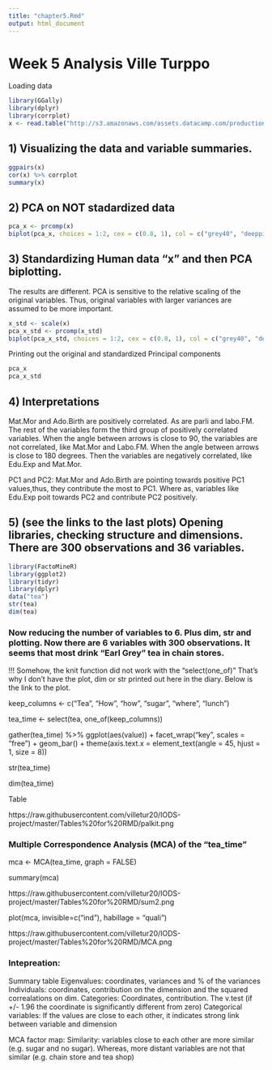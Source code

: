```yaml
---
title: "chapter5.Rmd"
output: html_document
---
```

# Week 5 Analysis Ville Turppo

Loading data

```r
library(GGally)
library(dplyr)
library(corrplot)
x <- read.table("http://s3.amazonaws.com/assets.datacamp.com/production/course_2218/datasets/human2.txt", sep = "," , header = TRUE)
```


## 1) Visualizing the data and variable summaries.

```r
ggpairs(x)
cor(x) %>% corrplot
summary(x)
```

## 2) PCA on NOT stadardized data

```r
pca_x <- prcomp(x)
biplot(pca_x, choices = 1:2, cex = c(0.8, 1), col = c("grey40", "deeppink2"))
```

## 3) Standardizing Human data "x" and then PCA biplotting.
The results are different. PCA is sensitive to the relative scaling of the original variables. Thus, original variables with larger variances are assumed to be more important.

```r
x_std <- scale(x)
pca_x_std <- prcomp(x_std)
biplot(pca_x_std, choices = 1:2, cex = c(0.8, 1), col = c("grey40", "deeppink2"))
```


Printing out the original and standardized Principal components
```r
pca_x
pca_x_std
```



## 4) Interpretations

Mat.Mor and Ado.Birth are positively correlated. As are parli and labo.FM. The rest of the variables form the third group of positively correlated variables.
When the angle between arrows is close to 90, the variables are not correlated, like Mat.Mor and Labo.FM.
When the angle between arrows is close to 180 degrees. Then the variables are negatively correlated, like Edu.Exp and Mat.Mor.

PC1 and PC2: Mat.Mor and Ado.Birth are pointing towards positive PC1 values,thus, they contribute the most to PC1. Where as, variables like Edu.Exp poit towards PC2 and contribute PC2 positively.



## 5) (see the links to the last plots) Opening libraries, checking structure and dimensions. There are 300 observations and 36 variables. 

```r
library(FactoMineR)
library(ggplot2)
library(tidyr)
library(dplyr)
data("tea")
str(tea)
dim(tea)
```


### Now reducing the number of variables to 6. Plus dim, str and plotting. Now there are 6 variables with 300 observations. It seems that most drink "Earl Grey" tea in chain stores.

!!! Somehow, the knit function did not work with the "select(one_of)" That's why I don't have the plot, dim or str printed out here in the diary. Below is the link to the plot.

keep_columns <- c("Tea", "How", "how", "sugar", "where", "lunch")

tea_time <- select(tea, one_of(keep_columns))

gather(tea_time) %>% ggplot(aes(value)) + facet_wrap("key", scales = "free") + geom_bar() + theme(axis.text.x = element_text(angle = 45, hjust = 1, size = 8))

str(tea_time)

dim(tea_time)

Table

https://raw.githubusercontent.com/villetur20/IODS-project/master/Tables%20for%20RMD/palkit.png




### Multiple Correspondence Analysis (MCA) of the "tea_time"


mca <- MCA(tea_time, graph = FALSE)

summary(mca)

https://raw.githubusercontent.com/villetur20/IODS-project/master/Tables%20for%20RMD/sum2.png

plot(mca, invisible=c("ind"), habillage = "quali")

https://raw.githubusercontent.com/villetur20/IODS-project/master/Tables%20for%20RMD/MCA.png



### Intepreation:

Summary table
Eigenvalues: coordinates, variances and % of the variances
Individuals: coordinates, contribution on the dimension and the squared correalations on dim.
Categories: Coordinates, contribution. The v.test (if +/- 1.96 the coordinate is significantly different from zero)
Categorical variables: If the values are close to each other, it indicates strong link between variable and dimension

MCA factor map:
Similarity: variables close to each other are more similar (e.g. sugar and no sugar). Whereas, more distant variables are not that similar (e.g. chain store and tea shop)




